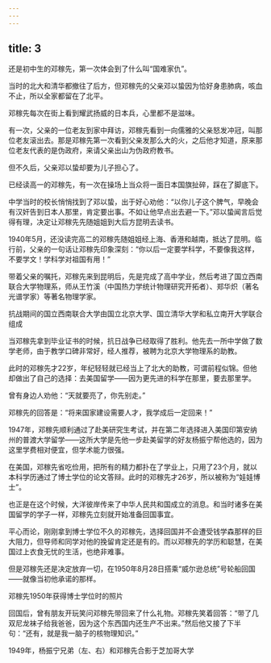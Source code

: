 ```yaml
---
---
---
```

title: 3
---



还是初中生的邓稼先，第一次体会到了什么叫“国难家仇”。

当时的北大和清华都撤往了后方，但邓稼先的父亲邓以蛰因为恰好身患肺病，咳血不止，所以全家都留在了北平。

邓稼先每次在街上看到耀武扬威的日本兵，心里都不是滋味。

有一次，父亲的一位老友到家中拜访，邓稼先看到一向儒雅的父亲怒发冲冠，叫那位老友滚出去。那是邓稼先第一次看到父亲发那么大的火，之后他才知道，原来那位老友代表的是伪政府，来请父亲出山为伪政府教书。

但不久后，父亲邓以蛰却要为儿子担心了。

已经读高一的邓稼先，有一次在操场上当众将一面日本国旗扯碎，踩在了脚底下。

中学当时的校长悄悄找到了邓以蛰，出于好心劝他：“以你儿子这个脾气，早晚会有汉奸告到日本人那里，肯定要出事。不如让他早点出去避一下。”邓以蛰闻言后觉得有理，决定让邓稼先先随姐姐到大后方昆明去读书。

1940年5月，还没读完高二的邓稼先随姐姐经上海、香港和越南，抵达了昆明。临行前，父亲的一句话让邓稼先印象深刻：“你以后一定要学科学，不要像我这样，不要学文！学科学对祖国有用！”

带着父亲的嘱托，邓稼先来到昆明后，先是完成了高中学业，然后考进了国立西南联合大学物理系，师从王竹溪（中国热力学统计物理研究开拓者）、郑华炽（著名光谱学家）等著名物理学家。

抗战期间的国立西南联合大学由国立北京大学、国立清华大学和私立南开大学联合组成



当邓稼先拿到毕业证书的时候，抗日战争已经取得了胜利。他先去一所中学做了数学老师，由于教学口碑非常好，经人推荐，被聘为北京大学物理系的助教。

此时的邓稼先才22岁，年纪轻轻就已经当上了北大的助教，可谓前程似锦。但他却做出了自己的选择：去美国留学——因为更先进的科学在那里，要去那里学。

曾有身边人劝他：“天就要亮了，你先别走。”

邓稼先的回答是：“将来国家建设需要人才，我学成后一定回来！”

1947年，邓稼先顺利通过了赴美研究生考试，并在第二年选择进入美国印第安纳州的普渡大学留学——这所大学是先他一步赴美留学的好友杨振宁帮他选的，因为这里学费相对便宜，但学术能力很强。

在美国，邓稼先省吃俭用，把所有的精力都扑在了学业上，只用了23个月，就以本科学历通过了博士学位的论文答辩。此时的邓稼先才26岁，所以被称为“娃娃博士”。

也正是在这个时候，大洋彼岸传来了中华人民共和国成立的消息。和当时诸多在美国留学的学子一样，邓稼先立刻就开始准备回国事宜。

平心而论，刚刚拿到博士学位不久的邓稼先，选择回国并不会遭受钱学森那样的巨大阻力，但导师和同学对他的挽留肯定还是有的。而以邓稼先的学历和聪慧，在美国过上衣食无忧的生活，也绝非难事。

但是邓稼先还是决定放弃一切，在1950年8月28日搭乘“威尔逊总统”号轮船回国——就像当初他承诺的那样。

邓稼先1950年获得博士学位时的照片



回国后，曾有朋友开玩笑问邓稼先带回来了什么礼物。邓稼先笑着回答：“带了几双尼龙袜子给我爸爸，因为这个东西国内还生产不出来。”然后他又接了下半句：“还有，就是我一脑子的核物理知识。”

1949年，杨振宁兄弟（左、右）和邓稼先合影于芝加哥大学